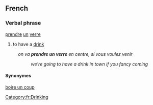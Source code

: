 ==French==
===Verbal phrase===
[[prendre]] [[un]] [[verre]]
# to have a [[drink]]
:''on va '''prendre un verre''' en centre, si vous voulez venir''
::''we're going to have a drink in town if you fancy coming''
====Synonymes====
[[boire un coup]]
[[Category:fr:Drinking]]